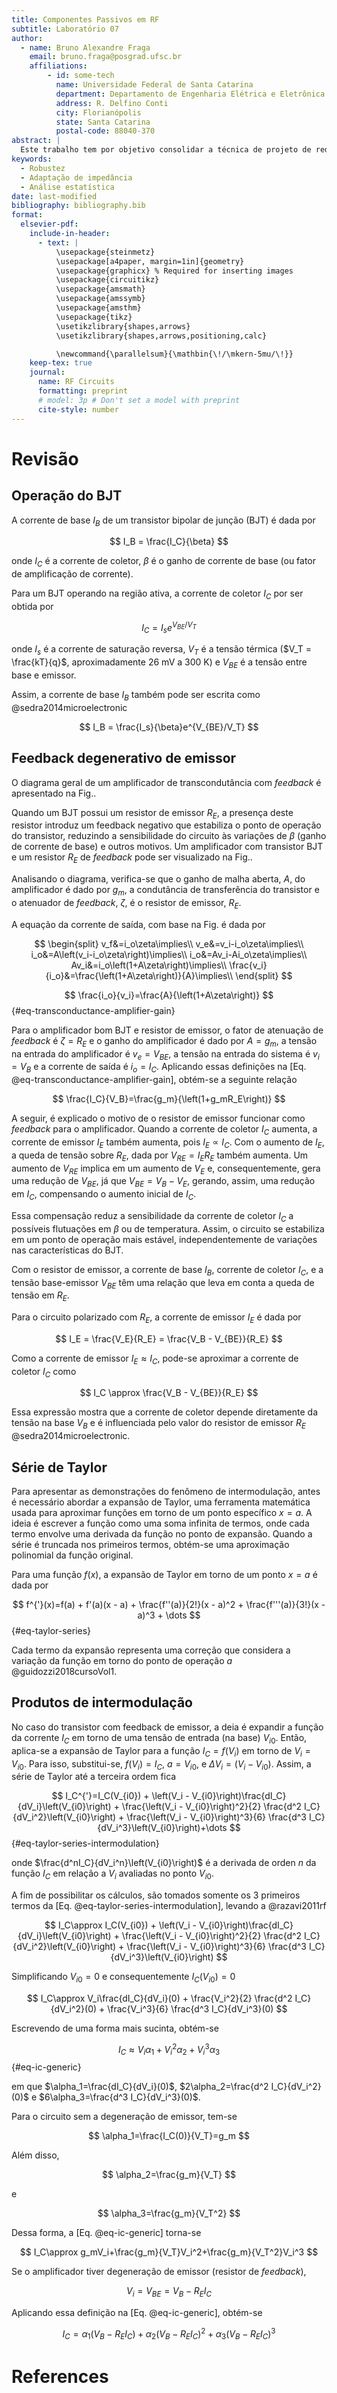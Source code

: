 ```yaml
---
title: Componentes Passivos em RF 
subtitle: Laboratório 07
author:
  - name: Bruno Alexandre Fraga
    email: bruno.fraga@posgrad.ufsc.br
    affiliations: 
        - id: some-tech
          name: Universidade Federal de Santa Catarina
          department: Departamento de Engenharia Elétrica e Eletrônica
          address: R. Delfino Conti
          city: Florianópolis
          state: Santa Catarina
          postal-code: 88040-370
abstract: |
  Este trabalho tem por objetivo consolidar a técnica de projeto de redes de casamento de impedância, em especial a técnica pela rede L. Para isso, é proposto realizar o casamento de impedância da saída de um amplificador para uma carga de 50 $\Omega$ de modo que a eficiência da potência dissipada na carga seja de 80%. Após algumas análises o projeto foi concluído com sucesso e realizada uma simulação Monte Carlo com 100 iterações para verificar a robustez do projeto por técnicas estatísticas. Os resultados obtidos foram brevemente discutidos.
keywords: 
  - Robustez
  - Adaptação de impedância
  - Análise estatística
date: last-modified
bibliography: bibliography.bib
format:
  elsevier-pdf:
    include-in-header:
      - text: |
          \usepackage{steinmetz}
          \usepackage[a4paper, margin=1in]{geometry}
          \usepackage{graphicx} % Required for inserting images
          \usepackage{circuitikz}
          \usepackage{amsmath}
          \usepackage{amssymb}
          \usepackage{amsthm}
          \usepackage{tikz}
          \usetikzlibrary{shapes,arrows}
          \usetikzlibrary{shapes,arrows,positioning,calc}

          \newcommand{\parallelsum}{\mathbin{\!/\mkern-5mu/\!}}
    keep-tex: true
    journal:
      name: RF Circuits
      formatting: preprint
      # model: 3p # Don't set a model with preprint
      cite-style: number
---
```


# Revisão

## Operação do BJT

A corrente de base $I_B$ de um transistor bipolar de junção (BJT) é dada por

$$
I_B = \frac{I_C}{\beta}
$$

onde $I_C$ é a corrente de coletor, $\beta$ é o ganho de corrente de base (ou fator de amplificação de corrente).

Para um BJT operando na região ativa, a corrente de coletor $I_C$ por ser obtida por

$$
I_C = I_se^{V_{BE}/V_T}
$$

onde $I_s$ é a corrente de saturação reversa, $V_T$ é a tensão térmica ($V_T = \frac{kT}{q}$, aproximadamente 26 mV a 300 K) e $V_{BE}$ é a tensão entre base e emissor.

Assim, a corrente de base $I_B$ também pode ser escrita como @sedra2014microelectronic

$$
I_B = \frac{I_s}{\beta}e^{V_{BE}/V_T}
$$

## Feedback degenerativo de emissor

O diagrama geral de um amplificador de transcondutância com *feedback* é apresentado na Fig.\ref{fig:feedback-amp}.

```{=latex}
\begin{figure}[!htb]
\centering
\begin{tikzpicture}

% Sum shape
\node[draw,
    circle,
    minimum size=0.6cm,
] (sum) at (0,0){};

\draw (sum.north east) -- (sum.south west)
    (sum.north west) -- (sum.south east);

\node[left=-1pt] at (sum.center){\tiny $+$};
\node[below] at (sum.center){\tiny $-$};

% Amplifier as a triangle rotated 90 degrees clockwise
\node[draw,
    isosceles triangle,
    isosceles triangle apex angle=60,
    minimum height=1.2cm,
    minimum width=1.6cm,
    shape border rotate=0,
    right=1cm of sum
] (amplifier) {$A$};

% Feedback network
\node [draw,
    minimum width=2cm, 
    minimum height=1.2cm, 
    below = 1cm of amplifier
]  (feedback) {$\zeta$};

% Arrows with text label
\draw[-stealth] (sum.east) -- (amplifier.west)
    node[midway,above]{$v_e$};

\draw[-stealth] (amplifier.east) -- ++ (1.25,0) 
    node[midway](output){}node[midway,above]{$i_o$};

\draw[-stealth] (output.center) |- (feedback.east);

\draw[-stealth] (feedback.west) -| (sum.south) 
    node[near end,left]{$v_f$};

% Input arrow for v_in (reversed direction)
\draw[stealth-] (sum.west) -- ++(-1,0) 
    node[midway,above]{$v_i$};

\end{tikzpicture}
\caption{Diagrama de bloco de um amplificador de transcondutância com feedback} 
\label{fig:feedback-amp}
\end{figure}
```
Quando um BJT possui um resistor de emissor $R_E$, a presença deste resistor introduz um feedback negativo que estabiliza o ponto de operação do transistor, reduzindo a sensibilidade do circuito às variações de $\beta$ (ganho de corrente de base) e outros motivos. Um amplificador com transistor BJT e um resistor $R_E$ de *feedback* pode ser visualizado na Fig.\ref{fig:original-circuit-v2}.

Analisando o diagrama, verifica-se que o ganho de malha aberta, $A$, do amplificador é dado por $g_m$, a condutância de transferência do transistor e o atenuador de *feedback*, $\zeta$, é o resistor de emissor, $R_E$.

```{=latex}
\begin{figure}[h]
  \centering

  \begin{circuitikz}
    \draw (0.98, 0) node[npn](nmos1){};
    \draw (nmos1.C) to[short, i_<=$I_C$] ++(0, 1) node[vcc]{} ;
    \draw (nmos1.E) to[R, l=$R_E$, i>^=$I_E$] (1, -3) node[ground]{} ;
    \draw (nmos1.B) to[short, i_<=$I_B$, -*] (-1, 0) ;
  \end{circuitikz}

  \caption{Circuito original}
  \label{fig:original-circuit-v2}
\end{figure}
```

A equação da corrente de saída, com base na Fig.\ref{fig:feedback-amp} é dada por

$$
  \begin{split}
    v_f&=i_o\zeta\implies\\
    v_e&=v_i-i_o\zeta\implies\\
    i_o&=A\left(v_i-i_o\zeta\right)\implies\\
    i_o&=Av_i-Ai_o\zeta\implies\\
    Av_i&=i_o\left(1+A\zeta\right)\implies\\
    \frac{v_i}{i_o}&=\frac{\left(1+A\zeta\right)}{A}\implies\\
  \end{split}
$$

$$
  \frac{i_o}{v_i}=\frac{A}{\left(1+A\zeta\right)}
$$ {#eq-transconductance-amplifier-gain}

Para o amplificador bom BJT e resistor de emissor, o fator de atenuação de *feedback* é $\zeta=R_E$ e o ganho do amplificador é dado por $A=g_m$, a tensão na entrada do amplificador é $v_e=V_{BE}$, a tensão na entrada do sistema é $v_i=V_B$ e a corrente de saída é $i_o=I_C$. Aplicando essas definições na [Eq. @eq-transconductance-amplifier-gain], obtém-se a seguinte relação

$$
  \frac{I_C}{V_B}=\frac{g_m}{\left(1+g_mR_E\right)}
$$

A seguir, é explicado o motivo de o resistor de emissor funcionar como *feedback* para o amplificador. Quando a corrente de coletor $I_C$ aumenta, a corrente de emissor $I_E$ também aumenta, pois $I_E\propto I_C$. Com o aumento de $I_E$, a queda de tensão sobre $R_E$, dada por $V_{RE} = I_ER_E$ também aumenta. Um aumento de $V_{RE}$ implica em um aumento de $V_E$ e, consequentemente, gera uma redução de $V_{BE}$, já que $V_{BE} = V_B - V_E$, gerando, assim, uma redução em $I_C$, compensando o aumento inicial de $I_C$.

Essa compensação reduz a sensibilidade da corrente de coletor $I_C$ a possíveis flutuações em $\beta$ ou de temperatura. Assim, o circuito se estabiliza em um ponto de operação mais estável, independentemente de variações nas características do BJT.

Com o resistor de emissor, a corrente de base $I_B$, corrente de coletor $I_C$, e a tensão base-emissor $V_{BE}$ têm uma relação que leva em conta a queda de tensão em $R_E$.

Para o circuito polarizado com $R_E$, a corrente de emissor $I_E$ é dada por

$$
I_E = \frac{V_E}{R_E} = \frac{V_B - V_{BE}}{R_E}
$$

Como a corrente de emissor $I_E\approx I_C$, pode-se aproximar a corrente de coletor $I_C$ como

$$
I_C \approx \frac{V_B - V_{BE}}{R_E}
$$

Essa expressão mostra que a corrente de coletor depende diretamente da tensão na base $V_B$ e é influenciada pelo valor do resistor de emissor $R_E$ @sedra2014microelectronic.

## Série de Taylor

Para apresentar as demonstrações do fenômeno de intermodulação, antes é necessário abordar a expansão de Taylor, uma ferramenta matemática usada para aproximar funções em torno de um ponto específico $x = a$. A ideia é escrever a função como uma soma infinita de termos, onde cada termo envolve uma derivada da função no ponto de expansão. Quando a série é truncada nos primeiros termos, obtém-se uma aproximação polinomial da função original.

Para uma função $f(x)$, a expansão de Taylor em torno de um ponto $x = a$ é dada por

$$
f^{'}(x)=f(a) + f'(a)(x - a) + \frac{f''(a)}{2!}(x - a)^2 + \frac{f'''(a)}{3!}(x - a)^3 + \dots
$$ {#eq-taylor-series}

Cada termo da expansão representa uma correção que considera a variação da função em torno do ponto de operação $a$ @guidozzi2018cursoVol1.

## Produtos de intermodulação

No caso do transistor com feedback de emissor, a deia é expandir a função da corrente $I_C$ em torno de uma tensão de entrada (na base) $V_{i0}$. Então, aplica-se a expansão de Taylor para a função $I_C = f(V_i)$ em torno de $V_i = V_{i0}$. Para isso, substitui-se, $f(V_i) = I_C$, $a = V_{i0}$, e $\Delta V_i = \left(V_i - V_{i0}\right)$. Assim, a série de Taylor até a terceira ordem fica

$$
I_C^{'}=I_C(V_{i0}) + \left(V_i - V_{i0}\right)\frac{dI_C}{dV_i}\left(V_{i0}\right)  + \frac{\left(V_i - V_{i0}\right)^2}{2} \frac{d^2 I_C}{dV_i^2}\left(V_{i0}\right)  + \frac{\left(V_i - V_{i0}\right)^3}{6} \frac{d^3 I_C}{dV_i^3}\left(V_{i0}\right)+\dots
$$ {#eq-taylor-series-intermodulation}

onde $\frac{d^nI_C}{dV_i^n}\left(V_{i0}\right)$ é a derivada de orden $n$ da função $I_C$ em relação a $V_i$ avaliadas no ponto $V_{i0}$.

A fim de possibilitar os cálculos, são tomados somente os 3 primeiros termos da [Eq. @eq-taylor-series-intermodulation], levando a @razavi2011rf

$$
I_C\approx I_C(V_{i0}) + \left(V_i - V_{i0}\right)\frac{dI_C}{dV_i}\left(V_{i0}\right)  + \frac{\left(V_i - V_{i0}\right)^2}{2} \frac{d^2 I_C}{dV_i^2}\left(V_{i0}\right)  + \frac{\left(V_i - V_{i0}\right)^3}{6} \frac{d^3 I_C}{dV_i^3}\left(V_{i0}\right)
$$

Simplificando $V_{i0}=0$ e consequentemente $I_C(V_{i0})=0$

$$
I_C\approx V_i\frac{dI_C}{dV_i}(0) + \frac{V_i^2}{2} \frac{d^2 I_C}{dV_i^2}(0)  + \frac{V_i^3}{6} \frac{d^3 I_C}{dV_i^3}(0)
$$

Escrevendo de uma forma mais sucinta, obtém-se

$$
I_C\approx V_i\alpha_1+V_i^2\alpha_2+V_i^3\alpha_3
$$ {#eq-ic-generic}

em que $\alpha_1=\frac{dI_C}{dV_i}(0)$, $2\alpha_2=\frac{d^2 I_C}{dV_i^2}(0)$ e $6\alpha_3=\frac{d^3 I_C}{dV_i^3}(0)$. 

Para o circuito sem a degeneração de emissor, tem-se

$$
  \alpha_1=\frac{I_C(0)}{V_T}=g_m
$$

Além disso,

$$
  \alpha_2=\frac{g_m}{V_T}
$$

e

$$
  \alpha_3=\frac{g_m}{V_T^2}
$$

Dessa forma, a [Eq. @eq-ic-generic] torna-se

$$
  I_C\approx g_mV_i+\frac{g_m}{V_T}V_i^2+\frac{g_m}{V_T^2}V_i^3
$$








































Se o amplificador tiver degeneração de emissor (resistor de *feedback*),

$$
  V_i=V_{BE}=V_B-R_EI_C
$$

Aplicando essa definição na [Eq. @eq-ic-generic], obtém-se

$$
  I_C=\alpha_1\left(V_B-R_EI_C\right)+\alpha_2\left(V_B-R_EI_C\right)^2+\alpha_3\left(V_B-R_EI_C\right)^3
$$









# References {-}
